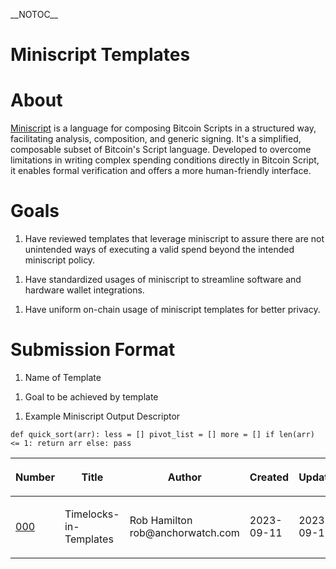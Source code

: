 __NOTOC__

=Miniscript Templates=

=About=

[https://bitcoin.sipa.be/miniscript/ Miniscript] is a language for composing Bitcoin Scripts in a structured way, facilitating analysis, composition, and generic signing. It's a simplified, composable subset of Bitcoin's Script language. Developed to overcome limitations in writing complex spending conditions directly in Bitcoin Script, it enables formal verification and offers a more human-friendly interface.

=Goals=

# Have reviewed templates that leverage miniscript to assure there are not unintended ways of executing a valid spend beyond the intended miniscript policy.

# Have standardized usages of miniscript to streamline software and hardware wallet integrations.

# Have uniform on-chain usage of miniscript templates for better privacy.

=Submission Format=

# Name of Template

# Goal to be achieved by template

# Example Miniscript Output Descriptor


<code>
def quick_sort(arr):    
less = []    	          
pivot_list = []        	
more = []               
if len(arr) <= 1:      
return arr           
else:                 
pass                 
</code>


{| class="wikitable sortable" style="width: auto; text-align: center; font-size: smaller; table-layout: fixed;"
!Number
!Title
!Author
!Created
!Updated
!Version
!Status
|- style="background-color: #ffcfcf"
| [[Miniscript-Template-000-Timelocks-in-Templates.mediawiki|000]]
| Timelocks-in-Templates
| Rob Hamilton rob@anchorwatch.com
| 2023-09-11
| 2023-09-11
| v0.0.1
| Active
|}
